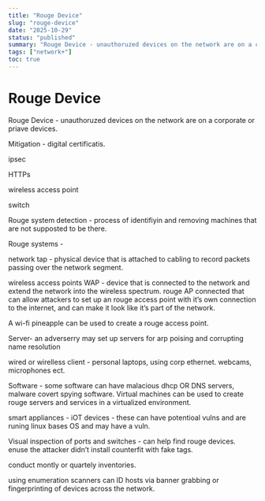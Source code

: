 ```yaml
---
title: "Rouge Device"
slug: "rouge-device"
date: "2025-10-29"
status: "published"
summary: "Rouge Device - unauthoruzed devices on the network are on a corporate or priave devices."
tags: ["network+"]
toc: true
---
```


# Rouge Device

Rouge Device - unauthoruzed devices on the network are on a corporate or priave devices. 

Mitigation - digital certificatis. 

ipsec 

HTTPs

wireless access point 

switch 

Rouge system detection - process of identifiyin and removing machines that are not supposted to be there. 

Rouge systems - 

network tap - physical device that is attached to cabling to record packets passing over the network segment. 

wireless access points WAP - device that is connected to the network and extend the network into the wireless spectrum. rouge AP connected that can allow attackers to set up an rouge access point with it’s own connection to the internet, and can make it look like it’s part of the network. 

A wi-fi pineapple can be used to create a rouge access point. 

Server- an adverserry may set up servers for arp poising and corrupting name resolution 

wired or wirelless client - personal laptops, using corp ethernet. webcams, microphones ect. 

Software - some software can have malacious dhcp OR DNS servers, malware covert spying software. Virtual machines can be used to create rouge servers and services in a virtualized environment. 

smart appliances - iOT devices - these can have potentioal vulns and are runing linux bases OS and may have a vuln. 

Visual inspection of ports and switches - can help find rouge devices. enuse the attacker didn’t install counterfit with fake tags. 

conduct montly or quartely inventories. 

using enumeration scanners can ID hosts via banner grabbing or fingerprinting of devices across the network.